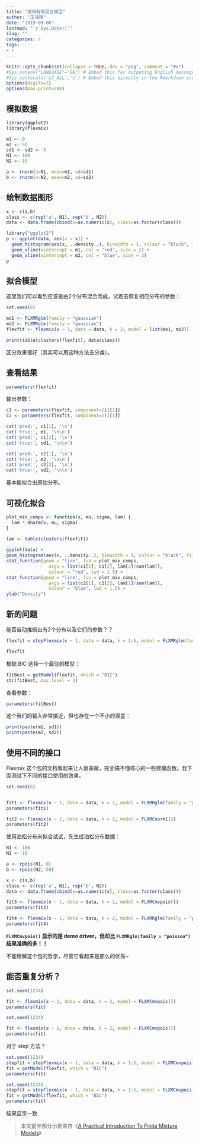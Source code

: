 ```yaml
---
title: "使用有限混合模型"
author: "王诗翔"
date: "2019-09-06"
lastmod: "`r Sys.Date()`"
slug: ""
categories: r
tags:
- r
---
```


```r
knitr::opts_chunk$set(collapse = TRUE, dev = "png", comment = "#>")
#Sys.setenv("LANGUAGE"="EN") # Embed this for outputing English message
#Sys.setlocale('LC_ALL','C') # Embed this directly in the Rmarkdown script that contains the Chinese character comment
options(digits=3)
options(max.print=200)
```

## 模拟数据

```r
library(ggplot2)
library(flexmix)
```


```r
m1 <- 0
m2 <- 50
sd1 <- sd2 <- 5
N1 <- 100
N2 <- 10

a <- rnorm(n=N1, mean=m1, sd=sd1)
b <- rnorm(n=N2, mean=m2, sd=sd2)
```

## 绘制数据图形

```r
x <- c(a,b)
class <- c(rep('a', N1), rep('b', N2))
data <- data.frame(cbind(x=as.numeric(x), class=as.factor(class)))

library("ggplot2")
p <- ggplot(data, aes(x = x)) + 
  geom_histogram(aes(x, ..density..), binwidth = 1, colour = "black", fill = "white") +
  geom_vline(xintercept = m1, col = "red", size = 2) + 
  geom_vline(xintercept = m2, col = "blue", size = 2)
p
```

## 拟合模型


这里我们可以看到应该是由2个分布混合而成，试着去恢复相应分布的参数：

```r
set.seed(0)

mo1 <- FLXMRglm(family = "gaussian")
mo2 <- FLXMRglm(family = "gaussian")
flexfit <- flexmix(x ~ 1, data = data, k = 2, model = list(mo1, mo2))
```

```r
print(table(clusters(flexfit), data$class))
```


区分效果很好（其实可以用这种方法去分类）。

## 查看结果

```r
parameters(flexfit)
```

输出参数：

```r
c1 <- parameters(flexfit, component=2)[[1]]
c2 <- parameters(flexfit, component=1)[[1]]

cat('pred:', c1[1], '\n')
cat('true:', m1, '\n\n')
cat('pred:', c1[2], '\n')
cat('true:', sd1, '\n\n')

cat('pred:', c2[1], '\n')
cat('true:', m2, '\n\n')
cat('pred:', c2[2], '\n')
cat('true:', sd2, '\n\n')
```

基本能拟合出原始分布。

## 可视化拟合

```r
plot_mix_comps <- function(x, mu, sigma, lam) {
  lam * dnorm(x, mu, sigma)
}

lam <- table(clusters(flexfit))
  
ggplot(data) +
geom_histogram(aes(x, ..density..), binwidth = 1, colour = "black", fill = "white") +
stat_function(geom = "line", fun = plot_mix_comps,
                args = list(c1[1], c1[2], lam[2]/sum(lam)),
                colour = "red", lwd = 1.5) +
stat_function(geom = "line", fun = plot_mix_comps,
                args = list(c2[1], c2[2], lam[1]/sum(lam)),
                colour = "blue", lwd = 1.5) +
ylab("Density")
```

## 新的问题

能否自动推断出有2个分布以及它们的参数？？

```r
flexfit = stepFlexmix(x ~ 1, data = data, k = 1:5, model = FLXMRglm(family = "gaussian"))
```

```r
flexfit
```

根据 BIC 选择一个最佳的模型：

```r
fitBest = getModel(flexfit, which = "BIC")
str(fitBest, max.level = 2)
```

查看参数：

```r
parameters(fitBest)
```

这个我们的输入非常接近，但也存在一个不小的误差：

```r
print(paste(m1, sd1))  
print(paste(m2, sd2))
```

## 使用不同的接口

Flexmix 这个包的文档看起来让人很蒙蔽，完全搞不懂核心的一些建模函数。我下面测试下不同的接口使用的效果。

```r
set.seed(0)


fit1 <- flexmix(x ~ 1, data = data, k = 2, model = FLXMRglm(family = "gaussian"))
parameters(fit1)
```

```r
fit2 <- flexmix(x ~ 1, data = data, k = 2, model = FLXMCnorm1())
parameters(fit2)
```

使用泊松分布来拟合试试，先生成泊松分布数据：

```r
N1 <- 100
N2 <- 10

a <- rpois(N1, 0)
b <- rpois(N2, 50)

x <- c(a,b)
class <- c(rep('a', N1), rep('b', N2))
data <- data.frame(cbind(x=as.numeric(x), class=as.factor(class)))
```


```r
fit3 <- flexmix(x ~ 1, data = data, k = 2, model = FLXMCmvpois())
parameters(fit3)
```

```r
fit4 <- flexmix(x ~ 1, data = data, k = 2, model = FLXMRglm(family = "poisson"))
parameters(fit4)
```

**`FLXMCmvpois()` 显示的是 demo driver，但却比 `FLXMRglm(family = "poisson")` 结果准确的多！！**

不能理解这个包的哲学，尽管它看起来是那么的优秀~

## 能否重复分析？

```r
set.seed(1234)

fit <- flexmix(x ~ 1, data = data, k = 2, model = FLXMCmvpois())
parameters(fit)
```

```r
set.seed(1234)

fit <- flexmix(x ~ 1, data = data, k = 2, model = FLXMCmvpois())
parameters(fit)
```

对于 step 方法？

```r
set.seed(1234)
stepfit = stepFlexmix(x ~ 1, data = data, k = 1:5, model = FLXMCmvpois())
fit = getModel(flexfit, which = "BIC")
parameters(fit)
```

```r
set.seed(1234)
stepfit = stepFlexmix(x ~ 1, data = data, k = 1:5, model = FLXMCmvpois())
fit = getModel(flexfit, which = "BIC")
parameters(fit)
```

结果显示一致

> 本文前半部分示例来自《[A Practical Introduction To Finite Mixture Models](https://jef.works/blog/2017/08/05/a-practical-introduction-to-finite-mixture-models/)》
